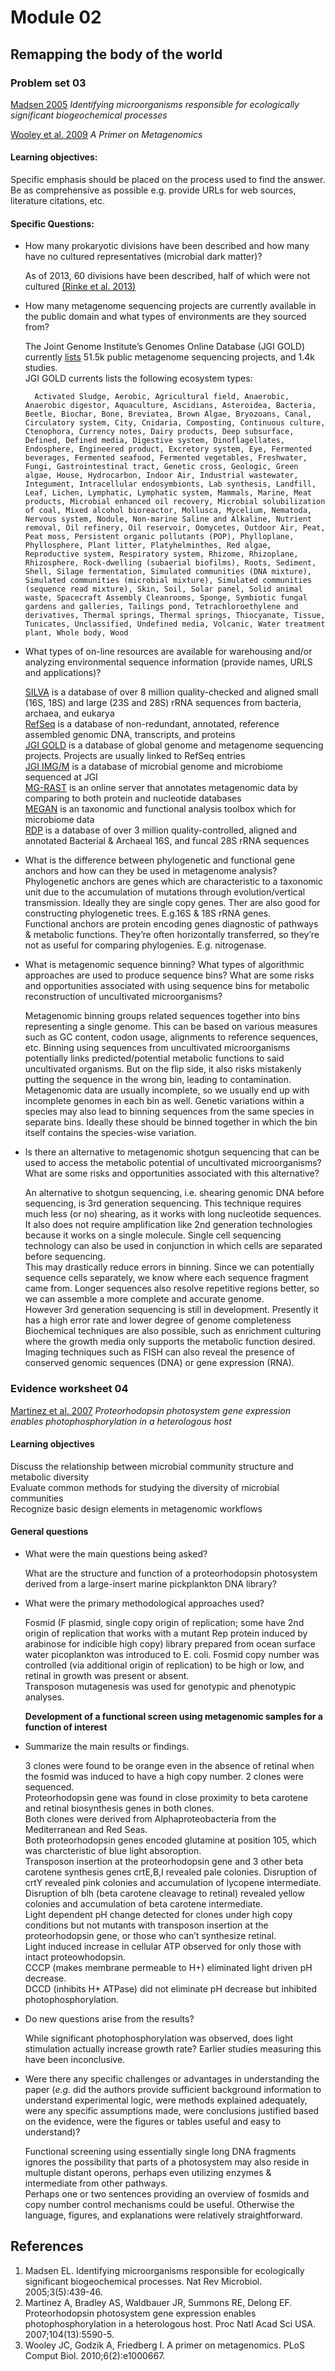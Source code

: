 # Module 02

## Remapping the body of the world

### Problem set 03 

[Madsen 2005](https://www.ncbi.nlm.nih.gov/pubmed/15864265) *Identifying microorganisms responsible for ecologically significant biogeochemical processes*  

[Wooley et al. 2009](https://www.ncbi.nlm.nih.gov/pubmed/20195499) *A Primer on Metagenomics*  

#### Learning objectives: 
Specific emphasis should be placed on the process used to find the answer. Be as comprehensive as possible e.g. provide URLs for web sources, literature citations, etc.  

#### Specific Questions:
* How many prokaryotic divisions have been described and how many have no cultured representatives (microbial dark matter)?

    As of 2013, 60 divisions have been described, half of which were not cultured [(Rinke et al. 2013)](https://www.nature.com/articles/nature12352)
  

* How many metagenome sequencing projects are currently available in the public domain and what types of environments are they sourced from?

    The Joint Genome Institute's Genomes Online Database (JGI GOLD) currently [lists](https://gold.jgi.doe.gov/studies?Study.Metagenomic+Study=Yes&Study.Is+Public=Yes#) 51.5k public metagenome sequencing projects, and 1.4k studies.  
    JGI GOLD currents lists the following ecosystem types: 
```    
    Activated Sludge, Aerobic, Agricultural field, Anaerobic, Anaerobic digestor, Aquaculture, Ascidians, Asteroidea, Bacteria, Beetle, Biochar, Bone, Breviatea, Brown Algae, Bryozoans, Canal, Circulatory system, City, Cnidaria, Composting, Continuous culture, Ctenophora, Currency notes, Dairy products, Deep subsurface, Defined, Defined media, Digestive system, Dinoflagellates, Endosphere, Engineered product, Excretory system, Eye, Fermented beverages, Fermented seafood, Fermented vegetables, Freshwater, Fungi, Gastrointestinal tract, Genetic cross, Geologic, Green algae, House, Hydrocarbon, Indoor Air, Industrial wastewater, Integument, Intracellular endosymbionts, Lab synthesis, Landfill, Leaf, Lichen, Lymphatic, Lymphatic system, Mammals, Marine, Meat products, Microbial enhanced oil recovery, Microbial solubilization of coal, Mixed alcohol bioreactor, Mollusca, Mycelium, Nematoda, Nervous system, Nodule, Non-marine Saline and Alkaline, Nutrient removal, Oil refinery, Oil reservoir, Oomycetes, Outdoor Air, Peat, Peat moss, Persistent organic pollutants (POP), Phylloplane, Phyllosphere, Plant litter, Platyhelminthes, Red algae, Reproductive system, Respiratory system, Rhizome, Rhizoplane, Rhizosphere, Rock-dwelling (subaerial biofilms), Roots, Sediment, Shell, Silage fermentation, Simulated communities (DNA mixture), Simulated communities (microbial mixture), Simulated communities (sequence read mixture), Skin, Soil, Solar panel, Solid animal waste, Spacecraft Assembly Cleanrooms, Sponge, Symbiotic fungal gardens and galleries, Tailings pond, Tetrachloroethylene and derivatives, Thermal springs, Thermal springs, Thiocyanate, Tissue, Tunicates, Unclassified, Undefined media, Volcanic, Water treatment plant, Whole body, Wood
```
  
* What types of on-line resources are available for warehousing and/or analyzing environmental sequence information (provide names, URLS and applications)?  

    [SILVA](https://www.arb-silva.de/) is a database of over 8 million quality-checked and aligned small (16S, 18S) and large (23S and 28S) rRNA sequences from bacteria, archaea, and eukarya  
    [RefSeq](https://www.ncbi.nlm.nih.gov/refseq/) is a database of non-redundant, annotated, reference assembled genomic DNA, transcripts, and proteins  
    [JGI GOLD](https://gold.jgi.doe.gov/) is a database of global genome and metagenome sequencing projects. Projects are usually linked to RefSeq entries  
    [JGI IMG/M](https://img.jgi.doe.gov/) is a database of microbial genome and microbiome sequenced at JGI  
    [MG-RAST](http://www.mg-rast.org/) is an online server that annotates metagenomic data by comparing to both protein and nucleotide databases  
    [MEGAN](http://ab.inf.uni-tuebingen.de/software/megan6/welcome/) is an taxonomic and functional analysis toolbox which for microbiome data  
    [RDP](https://rdp.cme.msu.edu/) is a database of over 3 million quality-controlled, aligned and annotated Bacterial & Archaeal 16S, and funcal 28S rRNA sequences

* What is the difference between phylogenetic and functional gene anchors and how can they be used in metagenome analysis?   
    Phylogenetic anchors are genes which are characteristic to a taxonomic unit due to the accumulation of mutations through evolution/vertical transmission. Ideally they are single copy genes. Ther are also good for constructing phylogenetic trees. E.g.16S & 18S rRNA genes.  
    Functional anchors are protein encoding genes diagnostic of pathways & metabolic functions. They're often horizontally transferred, so they're not as useful for comparing phylogenies. E.g. nitrogenase.

* What is metagenomic sequence binning? What types of algorithmic approaches are used to produce sequence bins? What are some risks and opportunities associated with using sequence bins for metabolic reconstruction of uncultivated microorganisms?  

    Metagenomic binning groups related sequences together into bins representing a single genome. This can be based on various measures such as GC content, codon usage, alignments to reference sequences, etc.
    Binning using sequences from uncultivated microorganisms potentially links predicted/potential metabolic functions to said uncultivated organisms. But on the flip side, it also risks mistakenly putting the sequence in the wrong bin, leading to contamination.
    Metagenomic data are usually incomplete, so we usually end up with incomplete genomes in each bin as well.
    Genetic variations within a species may also lead to binning sequences from the same species in separate bins. Ideally these should be binned together in which the bin itself contains the species-wise variation.
    
* Is there an alternative to metagenomic shotgun sequencing that can be used to access the metabolic potential of uncultivated microorganisms? What are some risks and opportunities associated with this alternative?  

    An alternative to shotgun sequencing, i.e. shearing genomic DNA before sequencing, is 3rd generation sequencing. This technique requires much less (or no) shearing, as it works with long nucleotide sequences. It also does not require amplification like 2nd generation technologies because it works on a single molecule. Single cell sequencing technology can also be used in conjunction in which cells are separated before sequencing.  
    This may drastically reduce errors in binning. Since we can potentially sequence cells separately, we know where each sequence fragment came from. Longer sequences also resolve repetitive regions better, so we can assemble a more complete and accurate genome.  
    However 3rd generation sequencing is still in development. Presently it has a high error rate and lower degree of genome completeness
    Biochemical techniques are also possible, such as enrichment culturing where the growth media only supports the metabolic function desired. Imaging techniques such as FISH can also reveal the presence of conserved genomic sequences (DNA) or gene expression (RNA).
    
### Evidence worksheet 04

[Martinez et al. 2007](https://www.ncbi.nlm.nih.gov/pmc/articles/PMC1838496/) *Proteorhodopsin photosystem gene expression enables photophosphorylation in a heterologous host*  

#### Learning objectives
Discuss the relationship between microbial community structure and metabolic diversity  
Evaluate common methods for studying the diversity of microbial communities  
Recognize basic design elements in metagenomic workflows  

#### General questions
* What were the main questions being asked?

    What are the structure and function of a proteorhodopsin photosystem derived from a large-insert marine pickplankton DNA library?

* What were the primary methodological approaches used?

    Fosmid (F plasmid, single copy origin of replication; some have 2nd origin of replication that works with a mutant Rep protein induced by arabinose for indicible high copy) library prepared from ocean surface water picoplankton was introduced to E. coli. Fosmid copy number was controlled (via additional origin of replication) to be high or low, and retinal in growth was present or absent.  
    Transposon mutagenesis was used for genotypic and phenotypic analyses.  
    
    **Development of a functional screen using metagenomic samples for a function of interest**

* Summarize the main results or findings. 

    3 clones were found to be orange even in the absence of retinal when the fosmid was induced to have a high copy number. 2 clones were sequenced.  
    Proteorhodopsin gene was found in close proximity to beta carotene and retinal biosynthesis genes in both clones.  
    Both clones were derived from Alphaproteobacteria from the Mediterranean and Red Seas.  
    Both proteorhodopsin genes encoded glutamine at position 105, which was charcteristic of blue light absoroption.  
    Transposon insertion at the proteorhodopsin gene and 3 other beta carotene synthesis genes crtE,B,I revealed pale colonies.   Disruption of crtY revealed pink colonies and accumulation of lycopene intermediate. Disruption of blh (beta carotene cleavage to retinal) revealed yellow colonies and accumulation of beta carotene intermediate.  
    Light dependent pH change detected for clones under high copy conditions but not mutants with transposon insertion at the proteorhodopsin gene, or those who can't synthesize retinal.  
    Light induced increase in cellular ATP observed for only those with intact proteowhodopsin.  
    CCCP (makes membrane permeable to H+) eliminated light driven pH decrease.  
    DCCD (inhibits H+ ATPase) did not eliminate pH decrease but inhibited photophosphorylation.  
    
* Do new questions arise from the results?  

    While significant photophosphorylation was observed, does light stimulation actually increase growth rate? Earlier studies measuring this have been inconclusive.

* Were there any specific challenges or advantages in understanding the paper (*e.g.* did the authors provide sufficient background information to understand experimental logic, were methods explained adequately, were any specific assumptions made, were conclusions justified based on the evidence, were the figures or tables useful and easy to understand)?  

    Functional screening using essentially single long DNA fragments ignores the possibility that parts of a photosystem may also reside in multuple distant operons, perhaps even utilizing enzymes & intermediate from other pathways.  
    Perhaps one or two sentences providing an overview of fosmids and copy number control mechanisms could be useful. Otherwise the language, figures, and explanations were relatively straightforward. 
    
## References
1. Madsen EL. Identifying microorganisms responsible for ecologically significant biogeochemical processes. Nat Rev Microbiol. 2005;3(5):439-46. 
2. Martinez A, Bradley AS, Waldbauer JR, Summons RE, Delong EF. Proteorhodopsin photosystem gene expression enables photophosphorylation in a heterologous host. Proc Natl Acad Sci USA. 2007;104(13):5590-5.
3. Wooley JC, Godzik A, Friedberg I. A primer on metagenomics. PLoS Comput Biol. 2010;6(2):e1000667.  